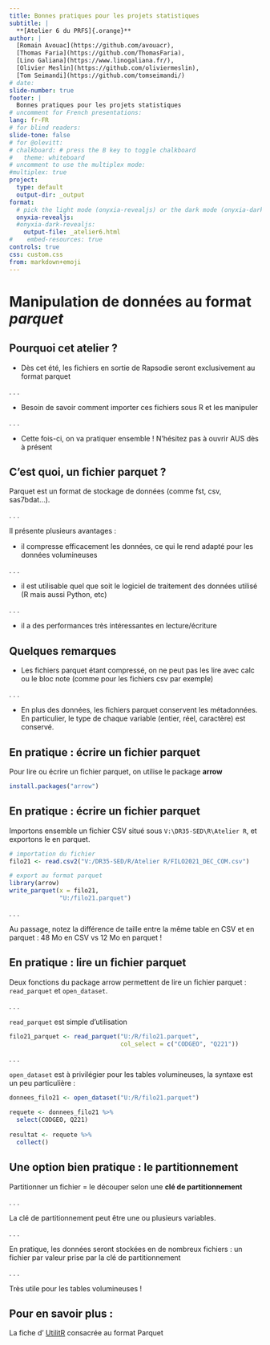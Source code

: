 ```yaml
---
title: Bonnes pratiques pour les projets statistiques
subtitle: |
  **[Atelier 6 du PRFS]{.orange}**
author: |
  [Romain Avouac](https://github.com/avouacr),
  [Thomas Faria](https://github.com/ThomasFaria),
  [Lino Galiana](https://www.linogaliana.fr/),
  [Olivier Meslin](https://github.com/oliviermeslin),
  [Tom Seimandi](https://github.com/tomseimandi/)
# date: 
slide-number: true
footer: |
  Bonnes pratiques pour les projets statistiques
# uncomment for French presentations:
lang: fr-FR
# for blind readers:
slide-tone: false
# for @olevitt:
# chalkboard: # press the B key to toggle chalkboard
#   theme: whiteboard
# uncomment to use the multiplex mode:
#multiplex: true
project:
  type: default
  output-dir: _output
format:
  # pick the light mode (onyxia-revealjs) or the dark mode (onyxia-dark-revealjs)
  onyxia-revealjs:
  #onyxia-dark-revealjs:
    output-file: _atelier6.html
#    embed-resources: true
controls: true
css: custom.css
from: markdown+emoji
---
```

  
# Manipulation de données au format *parquet*
  
## Pourquoi cet atelier ?
  
- Dès cet été, les fichiers en sortie de Rapsodie seront exclusivement au format parquet

. . . 
  
- Besoin de savoir comment importer ces fichiers sous R et les manipuler

. . . 

- Cette fois-ci, on va pratiquer ensemble ! N'hésitez pas à ouvrir AUS dès à présent

## C'est quoi, un fichier parquet ?

Parquet est un format de stockage de données (comme fst, csv, sas7bdat...).

. . . 

Il présente plusieurs avantages :

- il compresse efficacement les données, ce qui le rend adapté pour les données volumineuses

. . . 

- il est utilisable quel que soit le logiciel de traitement des données utilisé (R mais aussi Python, etc)

. . . 

- il a des performances très intéressantes en lecture/écriture

## Quelques remarques

- Les fichiers parquet étant compressé, on ne peut pas les lire avec calc ou le bloc note (comme pour les fichiers csv par exemple)

. . . 

- En plus des données, les fichiers parquet conservent les métadonnées. En particulier, le type de chaque variable (entier, réel, caractère) est conservé.


## En pratique : écrire un fichier parquet

Pour lire ou écrire un fichier parquet, on utilise le package [**arrow**]{.orange}

```.r
install.packages("arrow")
```

## En pratique : écrire un fichier parquet

Importons ensemble un fichier CSV situé sous `V:\DR35-SED\R\Atelier R`, et exportons le en parquet.

```.r
# importation du fichier
filo21 <- read.csv2("V:/DR35-SED/R/Atelier R/FILO2021_DEC_COM.csv")

# export au format parquet
library(arrow)
write_parquet(x = filo21,
              "U:/filo21.parquet")
```

. . . 

Au passage, notez la différence de taille entre la même table en CSV et en parquet : 48 Mo en CSV vs 12 Mo en parquet !


## En pratique : lire un fichier parquet

Deux fonctions du package arrow permettent de lire un fichier parquet : `read_parquet` et `open_dataset`.

. . . 


`read_parquet` est simple d'utilisation

```.r
filo21_parquet <- read_parquet("U:/R/filo21.parquet",
                               col_select = c("CODGEO", "Q221"))
```

. . . 


`open_dataset` est à privilégier pour les tables volumineuses, la syntaxe est un peu particulière :

```.r
donnees_filo21 <- open_dataset("U:/R/filo21.parquet")

requete <- donnees_filo21 %>%
  select(CODGEO, Q221)
  
resultat <- requete %>%
  collect()
```

## Une option bien pratique : le partitionnement

Partitionner un fichier = le découper selon une [**clé de partitionnement**]{.orange}

. . . 

La clé de partitionnement peut être une ou plusieurs variables.

. . . 

En pratique, les données seront stockées en de nombreux fichiers : un fichier par valeur prise par la clé de partitionnement

. . . 

Très utile pour les tables volumineuses !

## Pour en savoir plus :

La fiche d' [UtilitR](https://book.utilitr.org/03_Fiches_thematiques/Fiche_import_fichiers_parquet.html) consacrée au format Parquet
